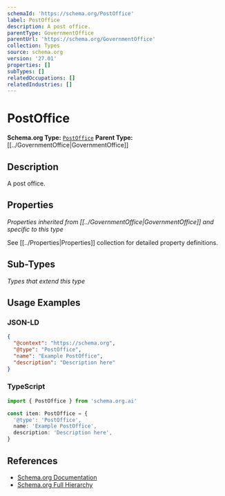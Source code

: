```yaml
---
schemaId: 'https://schema.org/PostOffice'
label: PostOffice
description: A post office.
parentType: GovernmentOffice
parentUrl: 'https://schema.org/GovernmentOffice'
collection: Types
source: schema.org
version: '27.01'
properties: []
subTypes: []
relatedOccupations: []
relatedIndustries: []
---
```

# PostOffice

**Schema.org Type:** [`PostOffice`](https://schema.org/PostOffice)
**Parent Type:** [[../GovernmentOffice|GovernmentOffice]]

## Description

A post office.

## Properties

*Properties inherited from [[../GovernmentOffice|GovernmentOffice]] and specific to this type*

See [[../Properties|Properties]] collection for detailed property definitions.

## Sub-Types

*Types that extend this type*

## Usage Examples

### JSON-LD

```json
{
  "@context": "https://schema.org",
  "@type": "PostOffice",
  "name": "Example PostOffice",
  "description": "Description here"
}
```

### TypeScript

```typescript
import { PostOffice } from 'schema.org.ai'

const item: PostOffice = {
  '@type': 'PostOffice',
  name: 'Example PostOffice',
  description: 'Description here',
}
```

## References

- [Schema.org Documentation](https://schema.org/PostOffice)
- [Schema.org Full Hierarchy](https://schema.org/docs/full.html)
